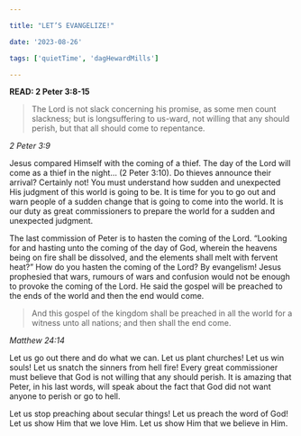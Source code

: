 ```yaml
---

title: "LET’S EVANGELIZE!"

date: '2023-08-26'

tags: ['quietTime', 'dagHewardMills']

---
```


**READ: 2 Peter 3:8-15**

>The Lord is not slack concerning his promise, as some men count slackness; but is longsuffering to us-ward, not willing that any should perish, but that all should come to repentance.

*2 Peter 3:9*

Jesus compared Himself with the coming of a thief. The day of the Lord will come as a thief in the night... (2 Peter 3:10). Do thieves announce their arrival? Certainly not! You must understand how sudden and unexpected His judgment of this world is going to be. It is time for you to go out and warn people of a sudden change that is going to come into the world. It is our duty as great commissioners to prepare the world for a sudden and unexpected judgment.

The last commission of Peter is to hasten the coming of the Lord. “Looking for and hasting unto the coming of the day of God, wherein the heavens being on fire shall be dissolved, and the elements shall melt with fervent heat?” How do you hasten the coming of the Lord? By evangelism! Jesus prophesied that wars, rumours of wars and confusion would not be enough to provoke the coming of the Lord. He said the gospel will be preached to the ends of the world and then the end would come.

>And this gospel of the kingdom shall be preached in all the world for a witness unto all nations; and then shall the end come.

*Matthew 24:14*

Let us go out there and do what we can. Let us plant churches! Let us win souls! Let us snatch the sinners from hell fire! Every great commissioner must believe that God is not willing that any should perish. It is amazing that Peter, in his last words, will speak about the fact that God did not want anyone to perish or go to hell.

Let us stop preaching about secular things! Let us preach the word of God! Let us show Him that we love Him. Let us show Him that we believe in Him.
